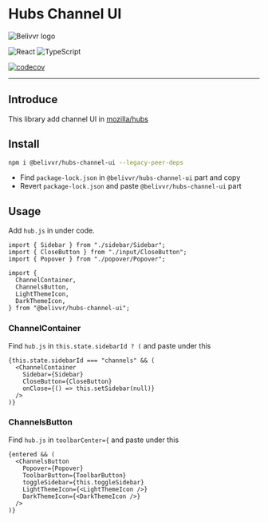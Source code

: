 
<Meta
  title="README"
/>

# Hubs Channel UI

![Belivvr logo](https://avatars.githubusercontent.com/u/40684200?s=200&v=4)

![React](https://img.shields.io/badge/React-20232A?style=for-the-badge&logo=react&logoColor=61DAFB)
![TypeScript](https://img.shields.io/badge/TypeScript-007ACC?style=for-the-badge&logo=typescript&logoColor=white)

[![codecov](https://codecov.io/gh/belivvr/hubs-channel-ui/branch/main/graph/badge.svg?token=YPOW3WC158)](https://codecov.io/gh/belivvr/hubs-channel-ui)

---

## Introduce

This library add channel UI in [mozilla/hubs](https://github.com/mozilla/hubs)  

## Install

```bash
npm i @belivvr/hubs-channel-ui --legacy-peer-deps
```

- Find `package-lock.json` in `@belivvr/hubs-channel-ui` part and copy
- Revert `package-lock.json` and paste `@belivvr/hubs-channel-ui` part

## Usage

Add `hub.js` in under code.

```tsx
import { Sidebar } from "./sidebar/Sidebar";
import { CloseButton } from "./input/CloseButton";
import { Popover } from "./popover/Popover";

import {
  ChannelContainer,
  ChannelsButton,
  LightThemeIcon,
  DarkThemeIcon,
} from "@belivvr/hubs-channel-ui";
```

### ChannelContainer

Find `hub.js` in `this.state.sidebarId ? (` and paste under this

```tsx
{this.state.sidebarId === "channels" && (
  <ChannelContainer
    Sidebar={Sidebar}
    CloseButton={CloseButton}
    onClose={() => this.setSidebar(null)}
  />
)}
```

### ChannelsButton

Find `hub.js` in `toolbarCenter={` and paste under this

```tsx
{entered && (
  <ChannelsButton
    Popover={Popover}
    ToolbarButton={ToolbarButton}
    toggleSidebar={this.toggleSidebar}
    LightThemeIcon={<LightThemeIcon />}
    DarkThemeIcon={<DarkThemeIcon />}
  />
)}
```
